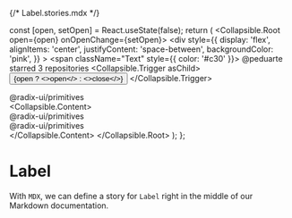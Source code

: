 {/* Label.stories.mdx */}


<Meta title="Collapsible" component={Collapsible} />

  const [open, setOpen] = React.useState(false);
  return (
    <Collapsible.Root open={open} onOpenChange={setOpen}>
      <div
        style={{
          display: 'flex',
          alignItems: 'center',
          justifyContent: 'space-between',
          backgroundColor: 'pink',
        }}
      >
        <span className="Text" style={{ color: '#c30' }}>
          @peduarte starred 3 repositories
        </span>
        <Collapsible.Trigger asChild>
          <button className="IconButton">
            {open ? <>open</> : <>close</>}
          </button>
        </Collapsible.Trigger>
      </div>
      <div className="Repository">
        <span className="Text">@radix-ui/primitives</span>
      </div>
      <Collapsible.Content>
        <div className="Repository">
          <span className="Text">@radix-ui/primitives</span>
        </div>
        <div className="Repository">
          <span className="Text">@radix-ui/primitives</span>
        </div>
      </Collapsible.Content>
    </Collapsible.Root>
  );
};

# Label

With `MDX`, we can define a story for `Label` right in the middle of our Markdown documentation.

<Canvas>
  <Story name="Main">
    <Demo />
  </Story>
</Canvas>
